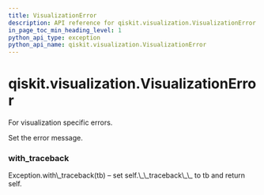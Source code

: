 ```yaml
---
title: VisualizationError
description: API reference for qiskit.visualization.VisualizationError
in_page_toc_min_heading_level: 1
python_api_type: exception
python_api_name: qiskit.visualization.VisualizationError
---
```


# qiskit.visualization.VisualizationError

<Class id="qiskit.visualization.VisualizationError" github="https://github.com/qiskit/qiskit/tree/stable/0.18/qiskit/visualization/exceptions.py" signature="VisualizationError(*message)">
  For visualization specific errors.

  Set the error message.

  ### with\_traceback

  <Function id="qiskit.visualization.VisualizationError.with_traceback" name="with_traceback" signature="with_traceback()">
    Exception.with\_traceback(tb) – set self.\_\_traceback\_\_ to tb and return self.
  </Function>
</Class>

